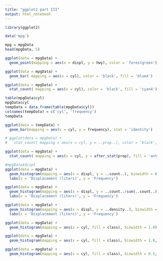 ---
title: "ggplot2 part III"
output: html_notebook
---


```{r}
library(ggplot2)
```

```{r}
data('mpg')
```

```{r}
mpg = mpgData
head(mpgData, 5)
```
```{r}
ggplot(data = mpgData) +
  geom_point(mapping = aes(x = displ, y = hwy), color = 'forestgreen')
```
```{r}
ggplot(data = mpgData) +
  geom_bar( mapping = aes(x = cyl), color = 'black', fill = 'blue4')
```

```{r}
ggplot(data = mpgData) +
  stat_count( mapping = aes(x = cyl), color = 'black', fill = 'cyan4')
```

```{r}
table(mpgData$cyl)
mpgData$cyl
tempData = data.frame(table(mpgData$cyl))
colnames(tempData) = c('cyl', 'frequency')
tempData
```

```{r}
ggplot(data = tempData) +
  geom_bar(mapping = aes(x = cyl, y = frequency), stat = 'identity')
```

```{r}
# ggplot(data = mpgData) +
#   stat_count( mapping = aes(x = cyl, y = ..prop..), color = 'black', fill = 'antiquewhite')

ggplot(data = mpgData) +
  stat_count( mapping = aes(x = cyl, y = after_stat(prop), fill = 'antiquewhite'))
```
```{r}
#mpgData$displ
ggplot(data = mpgData) +
  geom_histogram(mapping = aes(x = displ, y = ..count..), binwidth = 0.5, color ='black', fill = 'navyblue', alpha = 0.4) +
  labs(x = 'Displacement (liters)', y = 'Frequency')
```
```{r}
ggplot(data = mpgData) +
  geom_histogram(mapping = aes(x = displ, y = ..count../sum(..count..)), binwidth = 0.5, color ='black', fill = 'royalblue', alpha = 0.4) +
  labs(x = 'Displacement (liters)', y = 'Frequency')
```

```{r}
ggplot(data = mpgData) +
  geom_histogram(mapping = aes(x = displ, y = ..density..), binwidth = 0.5, color ='black', fill = 'magenta4', alpha = 0.4) +
  labs(x = 'Displacement (liters)', y = 'Frequency')
```

```{r}
ggplot(data = mpgData) +
  geom_histogram(mapping = aes(x = cyl, fill = class), binwidth = 1.0)
```
```{r}
ggplot(data = mpgData) +
  geom_histogram(mapping = aes(x = cyl, fill = class), binwidth = 1.0, position = 'identity', alpha = 1/5)
```

```{r}
ggplot(data = mpgData) +
  geom_histogram(mapping = aes(x = cyl, fill = class), binwidth = 0.5,  position = 'fill')
```


